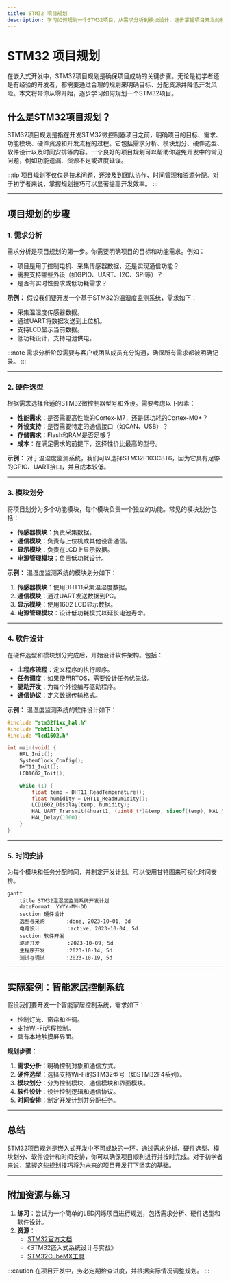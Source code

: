 ```yaml
---
title: STM32 项目规划
description: 学习如何规划一个STM32项目，从需求分析到模块设计，逐步掌握项目开发的核心流程。
---
```


# STM32 项目规划

在嵌入式开发中，STM32项目规划是确保项目成功的关键步骤。无论是初学者还是有经验的开发者，都需要通过合理的规划来明确目标、分配资源并降低开发风险。本文将带你从零开始，逐步学习如何规划一个STM32项目。

## 什么是STM32项目规划？

STM32项目规划是指在开发STM32微控制器项目之前，明确项目的目标、需求、功能模块、硬件资源和开发流程的过程。它包括需求分析、模块划分、硬件选型、软件设计以及时间安排等内容。一个良好的项目规划可以帮助你避免开发中的常见问题，例如功能遗漏、资源不足或进度延误。

:::tip
项目规划不仅仅是技术问题，还涉及到团队协作、时间管理和资源分配。对于初学者来说，掌握规划技巧可以显著提高开发效率。
:::

---

## 项目规划的步骤

### 1. 需求分析

需求分析是项目规划的第一步。你需要明确项目的目标和功能需求。例如：
- 项目是用于控制电机、采集传感器数据，还是实现通信功能？
- 需要支持哪些外设（如GPIO、UART、I2C、SPI等）？
- 是否有实时性要求或低功耗需求？

**示例：**
假设我们要开发一个基于STM32的温湿度监测系统，需求如下：
- 采集温湿度传感器数据。
- 通过UART将数据发送到上位机。
- 支持LCD显示当前数据。
- 低功耗设计，支持电池供电。

:::note
需求分析阶段需要与客户或团队成员充分沟通，确保所有需求都被明确记录。
:::

---

### 2. 硬件选型

根据需求选择合适的STM32微控制器型号和外设。需要考虑以下因素：
- **性能需求**：是否需要高性能的Cortex-M7，还是低功耗的Cortex-M0+？
- **外设支持**：是否需要特定的通信接口（如CAN、USB）？
- **存储需求**：Flash和RAM是否足够？
- **成本**：在满足需求的前提下，选择性价比最高的型号。

**示例：**
对于温湿度监测系统，我们可以选择STM32F103C8T6，因为它具有足够的GPIO、UART接口，并且成本较低。

---

### 3. 模块划分

将项目划分为多个功能模块，每个模块负责一个独立的功能。常见的模块划分包括：
- **传感器模块**：负责采集数据。
- **通信模块**：负责与上位机或其他设备通信。
- **显示模块**：负责在LCD上显示数据。
- **电源管理模块**：负责低功耗设计。

**示例：**
温湿度监测系统的模块划分如下：
1. **传感器模块**：使用DHT11采集温湿度数据。
2. **通信模块**：通过UART发送数据到PC。
3. **显示模块**：使用1602 LCD显示数据。
4. **电源管理模块**：设计低功耗模式以延长电池寿命。

---

### 4. 软件设计

在硬件选型和模块划分完成后，开始设计软件架构。包括：
- **主程序流程**：定义程序的执行顺序。
- **任务调度**：如果使用RTOS，需要设计任务优先级。
- **驱动开发**：为每个外设编写驱动程序。
- **通信协议**：定义数据传输格式。

**示例：**
温湿度监测系统的软件设计如下：
```c
#include "stm32f1xx_hal.h"
#include "dht11.h"
#include "lcd1602.h"

int main(void) {
    HAL_Init();
    SystemClock_Config();
    DHT11_Init();
    LCD1602_Init();

    while (1) {
        float temp = DHT11_ReadTemperature();
        float humidity = DHT11_ReadHumidity();
        LCD1602_Display(temp, humidity);
        HAL_UART_Transmit(&huart1, (uint8_t*)&temp, sizeof(temp), HAL_MAX_DELAY);
        HAL_Delay(1000);
    }
}
```

---

### 5. 时间安排

为每个模块和任务分配时间，并制定开发计划。可以使用甘特图来可视化时间安排。

```mermaid
gantt
    title STM32温湿度监测系统开发计划
    dateFormat  YYYY-MM-DD
    section 硬件设计
    选型与采购       :done, 2023-10-01, 3d
    电路设计         :active, 2023-10-04, 5d
    section 软件开发
    驱动开发         :2023-10-09, 5d
    主程序开发       :2023-10-14, 5d
    测试与调试       :2023-10-19, 5d
```

---

## 实际案例：智能家居控制系统

假设我们要开发一个智能家居控制系统，需求如下：
- 控制灯光、窗帘和空调。
- 支持Wi-Fi远程控制。
- 具有本地触摸屏界面。

**规划步骤：**
1. **需求分析**：明确控制对象和通信方式。
2. **硬件选型**：选择支持Wi-Fi的STM32型号（如STM32F4系列）。
3. **模块划分**：分为控制模块、通信模块和界面模块。
4. **软件设计**：设计控制逻辑和通信协议。
5. **时间安排**：制定开发计划并分配任务。

---

## 总结

STM32项目规划是嵌入式开发中不可或缺的一环。通过需求分析、硬件选型、模块划分、软件设计和时间安排，你可以确保项目顺利进行并按时完成。对于初学者来说，掌握这些规划技巧将为未来的项目开发打下坚实的基础。

---

## 附加资源与练习

1. **练习**：尝试为一个简单的LED闪烁项目进行规划，包括需求分析、硬件选型和软件设计。
2. **资源**：
   - [STM32官方文档](https://www.st.com/en/microcontrollers-microprocessors/stm32-32-bit-arm-cortex-mcus.html)
   - 《STM32嵌入式系统设计与实战》
   - [STM32CubeMX工具](https://www.st.com/en/development-tools/stm32cubemx.html)

:::caution
在项目开发中，务必定期检查进度，并根据实际情况调整规划。
:::